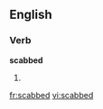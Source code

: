 ==English==

===Verb===
'''scabbed'''

# {{present participle of|[[scab]]}}

[[fr:scabbed]]
[[vi:scabbed]]